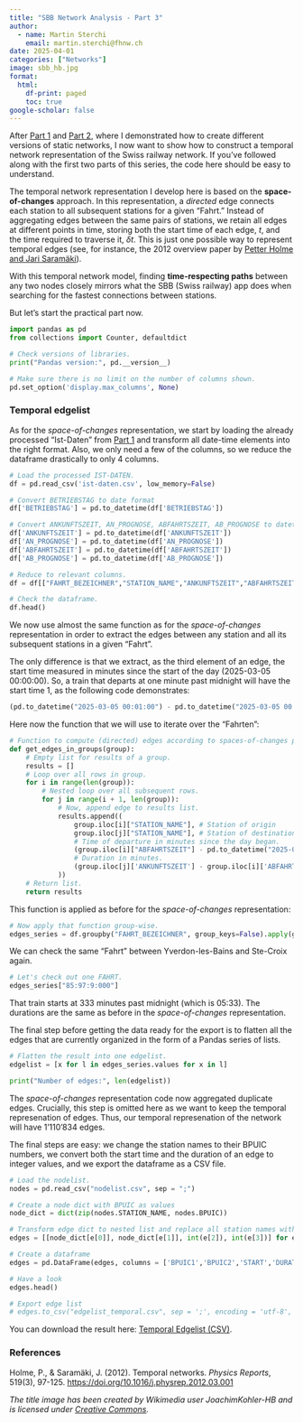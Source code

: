 ---
title: "SBB Network Analysis - Part 3"
author:
  - name: Martin Sterchi
    email: martin.sterchi@fhnw.ch
date: 2025-04-01
categories: ["Networks"]
image: sbb_hb.jpg
format:
  html:
    df-print: paged
    toc: true
google-scholar: false
---

After [Part 1](../sbb_nw/index.qmd) and [Part 2](../sbb_nw2/index.qmd), where I demonstrated how to create different versions of static networks, I now want to show how to construct a temporal network representation of the Swiss railway network. If you've followed along with the first two parts of this series, the code here should be easy to understand.

The temporal network representation I develop here is based on the **space-of-changes** approach. In this representation, a *directed* edge connects each station to all subsequent stations for a given "Fahrt." Instead of aggregating edges between the same pairs of stations, we retain all edges at different points in time, storing both the start time of each edge, $t$, and the time required to traverse it, $\delta t$. This is just one possible way to represent temporal edges (see, for instance, the 2012 overview paper by [Petter Holme and Jari Saramäki](https://doi.org/10.1016/j.physrep.2012.03.001)).

With this temporal network model, finding **time-respecting paths** between any two nodes closely mirrors what the SBB (Swiss railway) app does when searching for the fastest connections between stations.

But let's start the practical part now.

```{python}
import pandas as pd
from collections import Counter, defaultdict

# Check versions of libraries.
print("Pandas version:", pd.__version__)

# Make sure there is no limit on the number of columns shown.
pd.set_option('display.max_columns', None)
```

### Temporal edgelist

As for the *space-of-changes* representation, we start by loading the already processed “Ist-Daten” from [Part 1](../sbb_nw/index.qmd) and transform all date-time elements into the right format. Also, we only need a few of the columns, so we reduce the dataframe drastically to only 4 columns.

```{python}
# Load the processed IST-DATEN.
df = pd.read_csv('ist-daten.csv', low_memory=False)

# Convert BETRIEBSTAG to date format
df['BETRIEBSTAG'] = pd.to_datetime(df['BETRIEBSTAG'])

# Convert ANKUNFTSZEIT, AN_PROGNOSE, ABFAHRTSZEIT, AB_PROGNOSE to datetime format
df['ANKUNFTSZEIT'] = pd.to_datetime(df['ANKUNFTSZEIT'])
df['AN_PROGNOSE'] = pd.to_datetime(df['AN_PROGNOSE'])
df['ABFAHRTSZEIT'] = pd.to_datetime(df['ABFAHRTSZEIT'])
df['AB_PROGNOSE'] = pd.to_datetime(df['AB_PROGNOSE'])

# Reduce to relevant columns.
df = df[["FAHRT_BEZEICHNER","STATION_NAME","ANKUNFTSZEIT","ABFAHRTSZEIT"]]

# Check the dataframe.
df.head()
```

We now use almost the same function as for the *space-of-changes* representation in order to extract the edges between any station and all its subsequent stations in a given "Fahrt".

The only difference is that we extract, as the third element of an edge, the start time measured in minutes since the start of the day (2025-03-05 00:00:00). So, a train that departs at one minute past midnight will have the start time 1, as the following code demonstrates:

```{python}
(pd.to_datetime("2025-03-05 00:01:00") - pd.to_datetime("2025-03-05 00:00:00")).total_seconds() / 60
```

Here now the function that we will use to iterate over the "Fahrten":

```{python}
# Function to compute (directed) edges according to spaces-of-changes principle.
def get_edges_in_groups(group):
    # Empty list for results of a group.
    results = []
    # Loop over all rows in group.
    for i in range(len(group)):
        # Nested loop over all subsequent rows.
        for j in range(i + 1, len(group)):
            # Now, append edge to results list.
            results.append((
                group.iloc[i]["STATION_NAME"], # Station of origin
                group.iloc[j]["STATION_NAME"], # Station of destination
                # Time of departure in minutes since the day began.
                (group.iloc[i]["ABFAHRTSZEIT"] - pd.to_datetime("2025-03-05 00:00:00")).total_seconds() / 60,
                # Duration in minutes.
                (group.iloc[j]['ANKUNFTSZEIT'] - group.iloc[i]['ABFAHRTSZEIT']).total_seconds() / 60
            ))
    # Return list.
    return results
```

This function is applied as before for the *space-of-changes* representation:

```{python}
# Now apply that function group-wise.
edges_series = df.groupby("FAHRT_BEZEICHNER", group_keys=False).apply(get_edges_in_groups)
```

We can check the same "Fahrt" between Yverdon-les-Bains and Ste-Croix again. 

```{python}
# Let's check out one FAHRT.
edges_series["85:97:9:000"]
```

That train starts at 333 minutes past midnight (which is 05:33). The durations are the same as before in the *space-of-changes* representation.

The final step before getting the data ready for the export is to flatten all the edges that are currently organized in the form of a Pandas series of lists.

```{python}
# Flatten the result into one edgelist.
edgelist = [x for l in edges_series.values for x in l]

print("Number of edges:", len(edgelist))
```

The *space-of-changes* representation code now aggregated duplicate edges. Crucially, this step is omitted here as we want to keep the temporal represenation of edges. Thus, our temporal represenation of the network will have 1'110'834 edges.

The final steps are easy: we change the station names to their BPUIC numbers, we convert both the start time and the duration of an edge to integer values, and we export the dataframe as a CSV file.

```{python}
# Load the nodelist.
nodes = pd.read_csv("nodelist.csv", sep = ";")

# Create a node dict with BPUIC as values
node_dict = dict(zip(nodes.STATION_NAME, nodes.BPUIC))
```

```{python}
# Transform edge dict to nested list and replace all station names with their BPUIC
edges = [[node_dict[e[0]], node_dict[e[1]], int(e[2]), int(e[3])] for e in edgelist]

# Create a dataframe
edges = pd.DataFrame(edges, columns = ['BPUIC1','BPUIC2','START','DURATION'])

# Have a look
edges.head()

# Export edge list
# edges.to_csv("edgelist_temporal.csv", sep = ';', encoding = 'utf-8', index = False)
```

You can download the result here: <a href="edgelist_temporal.csv" download>Temporal Edgelist (CSV)</a>.

### References

Holme, P., & Saramäki, J. (2012). Temporal networks. *Physics Reports*, 519(3), 97-125. [https://doi.org/10.1016/j.physrep.2012.03.001](https://doi.org/10.1016/j.physrep.2012.03.001)

*The title image has been created by Wikimedia user JoachimKohler-HB and is licensed under [Creative Commons](https://creativecommons.org/licenses/by-sa/4.0/deed.en).*

